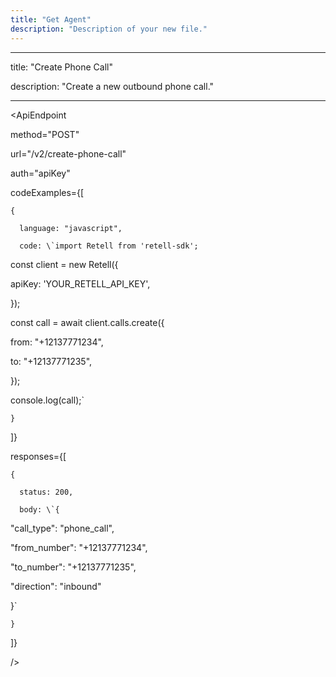 ```yaml
---
title: "Get Agent"
description: "Description of your new file."
---
```


---

title: "Create Phone Call"

description: "Create a new outbound phone call."

---

\<ApiEndpoint

  method="POST"

  url="/v2/create-phone-call"

  auth="apiKey"

  codeExamples={[

    {

      language: "javascript",

      code: \`import Retell from 'retell-sdk';

const client = new Retell({

  apiKey: 'YOUR_RETELL_API_KEY',

});

const call = await client.calls.create({

  from: "+12137771234",

  to: "+12137771235",

});

console.log(call);\`

    }

  ]}

  responses={[

    {

      status: 200,

      body: \`{

  "call_type": "phone_call",

  "from_number": "+12137771234",

  "to_number": "+12137771235",

  "direction": "inbound"

}\`

    }

  ]}

/\>